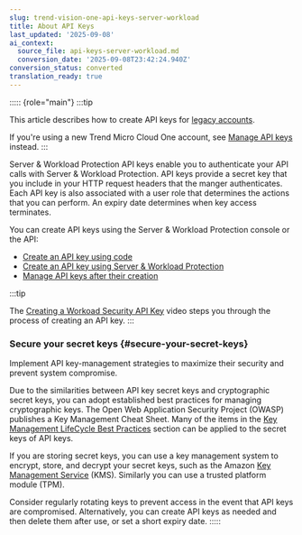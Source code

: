```yaml
---
slug: trend-vision-one-api-keys-server-workload
title: About API Keys
last_updated: '2025-09-08'
ai_context:
  source_file: api-keys-server-workload.md
  conversion_date: '2025-09-08T23:42:24.940Z'
conversion_status: converted
translation_ready: true
---
```


::::: {role="main"}
:::tip

This article describes how to create API keys for [legacy accounts](https://docs.trendmicro.com/en-us/documentation/article/trend-micro-cloud-one-identity-account-management-c1-accounts-about).

If you're using a new Trend Micro Cloud One account, see [Manage API keys](https://docs.trendmicro.com/en-us/documentation/article/trend-micro-cloud-one-identity-account-management-c1-api-key) instead.
:::

Server & Workload Protection API keys enable you to authenticate your API calls with Server & Workload Protection. API keys provide a secret key that you include in your HTTP request headers that the manger authenticates. Each API key is also associated with a user role that determines the actions that you can perform. An expiry date determines when key access terminates.

You can create API keys using the Server & Workload Protection console or the API:

- [Create an API key using code](create-api-key-using-code.mdx)
- [Create an API key using Server & Workload Protection](create-api-key-using-console.mdx)
- [Manage API keys after their creation](api-keys-after-create.mdx)

:::tip

The [Creating a Workoad Security API Key](https://youtu.be/vtJnJiIy_yM) video steps you through the process of creating an API key.
:::

### Secure your secret keys {#secure-your-secret-keys}

Implement API key-management strategies to maximize their security and prevent system compromise.

Due to the similarities between API key secret keys and cryptographic secret keys, you can adopt established best practices for managing cryptographic keys. The Open Web Application Security Project (OWASP) publishes a Key Management Cheat Sheet. Many of the items in the [Key Management LifeCycle Best Practices](https://www.owasp.org/index.php/Key_Management_Cheat_Sheet) section can be applied to the secret keys of API keys.

If you are storing secret keys, you can use a key management system to encrypt, store, and decrypt your secret keys, such as the Amazon [Key Management Service](https://aws.amazon.com/kms/) (KMS). Similarly you can use a trusted platform module (TPM).

Consider regularly rotating keys to prevent access in the event that API keys are compromised. Alternatively, you can create API keys as needed and then delete them after use, or set a short expiry date.
:::::
